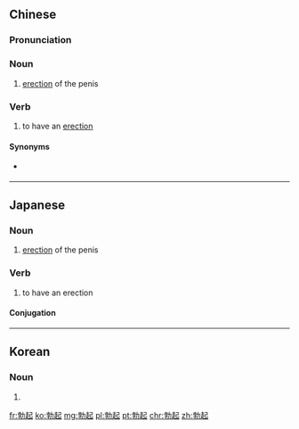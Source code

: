 ==Chinese==
{{zh-forms}}

===Pronunciation===
{{zh-pron
|m=bóqǐ
|c=but6 hei2
|cat=n,v
}}

===Noun===
{{zh-noun}}

# [[erection]] of the penis

===Verb===
{{zh-verb}}

# to have an [[erection]]

====Synonyms====
* {{zh-l|扯旗}} {{qualifier|Cantonese slang, lit.: "raising a flag"}}

----

==Japanese==
{{ja-kanjitab|ぼつ|k1=ぼっ|き|yomi=on}}

===Noun===
{{ja-noun|ぼっき}}

# [[erection]] of the penis

===Verb===
{{ja-verb-suru|ぼっき}}

# to have an erection

====Conjugation====
{{ja-suru|ぼっき}}

----

==Korean==
{{ko-hanjatab}}

===Noun===
{{ko-noun|hj|hangeul=발기}}

# {{hanja form of|발기|[[erection]] of the penis}}

[[fr:勃起]]
[[ko:勃起]]
[[mg:勃起]]
[[pl:勃起]]
[[pt:勃起]]
[[chr:勃起]]
[[zh:勃起]]